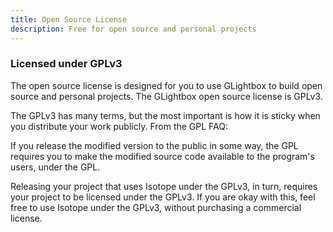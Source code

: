 ```yaml
---
title: Open Source License
description: Free for open source and personal projects
---
```


### Licensed under GPLv3

The open source license is designed for you to use GLightbox to build open source and personal projects. The GLightbox open source license is GPLv3.

The GPLv3 has many terms, but the most important is how it is sticky when you distribute your work publicly. From the GPL FAQ:

<Callout icon="💡" type="info">
If you release the modified version to the public in some way, the GPL requires you to make the modified source code available to the program's users, under the GPL.
</Callout>

Releasing your project that uses Isotope under the GPLv3, in turn, requires your project to be licensed under the GPLv3. If you are okay with this, feel free to use Isotope under the GPLv3, without purchasing a commercial license.
